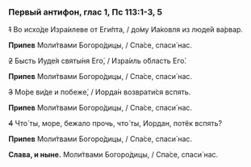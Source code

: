 ### Первый антифон, глас 1, Пс 113:1-3, 5

~~1~~ Во исхо́де Изра́илеве от Еги́пта, / до́му Иа́ковля из люде́й ва́рвар.

**Припев** Моли́твами Богоро́дицы, / Спа́се, спаси́ нас.

~~2~~ Бысть Иуде́я святы́ня Его́, / Изра́иль о́бласть Его́.

**Припев** Моли́твами Богоро́дицы, / Спа́се, спаси́ нас.

~~3~~ Мо́ре ви́де и побеже́, / Иорда́н возврати́ся вспять.

**Припев** Моли́твами Богоро́дицы, / Спа́се, спаси́ нас.

~~4~~ Что́ ты, море, бежало прочь, что́ ты, Иордан, потёк вспять?

**Припев** Моли́твами Богоро́дицы, / Спа́се, спаси́ нас.

**Слава, и ныне.** Моли́твами Богоро́дицы, / Спа́се, спаси́ нас.
